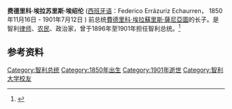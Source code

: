 {{Infobox officeholder | name=费德里科·埃拉苏里斯·埃绍伦 <br/> Federico Errázuriz Echaurren
| image=Federico Errázuriz Echaurren.jpg
| order=第12任 
| office=智利总统
| term_start= 1896年9月18日
| term_end= 1901年7月12日
| predecessor=[[豪尔赫·蒙特·阿尔瓦雷斯|豪尔赫·蒙特·阿尔瓦雷斯]]
| successor=[[安尼瓦爾·薩尼亞圖|安尼瓦爾·薩尼亞圖]]（代理总统）<br/> [[赫尔曼·列斯科|赫尔曼·列斯科]]
| birth_date={{Birth date|1850|11|16|mf=y}}
| birth_place={{CHI}}[[聖地牙哥_(智利)|圣地亚哥]]
| death_date={{death date and age|1901|7|12|1850|11|16|mf=y}}
| death_place={{CHI}}[[瓦尔帕莱索|瓦尔帕莱索]]
| spouse=Gertrudis Echeñique Mujica
| party=[[自由党_(智利,_1849–1966)|自由党]]
| vicepresident=[[安尼瓦爾·薩尼亞圖|安尼瓦爾·薩尼亞圖]]
}}

'''费德里科·埃拉苏里斯·埃绍伦'''  ([[西班牙语|西班牙语]]：Federico Errázuriz Echaurren， 1850年11月16日 - 1901年7月12日 ) 前总统[[費德里科·埃拉蘇里斯·薩尼亞圖|費德里科·埃拉蘇里斯·薩尼亞圖]]的长子。是智利[[律师|律师]]、[[农民|农民]]、政治家，曾于1896年至1901年担任智利总统。<ref>{{Cite web |url=http://www.memoriachilena.gob.cl/602/w3-article-3417.html |title=Biografía de Federico Errázuriz Echaurren, Memoria Chilena |access-date=2020-08-01 |archive-date=2021-01-15 |archive-url=https://web.archive.org/web/20210115145653/http://www.memoriachilena.gob.cl/602/w3-article-3417.html |dead-url=no }}</ref>


==参考资料==
{{reflist}}

{{智利总统}}

[[Category:智利总统|Category:智利总统]]
[[Category:1850年出生|Category:1850年出生]]
[[Category:1901年逝世|Category:1901年逝世]]
[[Category:智利大学校友|Category:智利大学校友]]